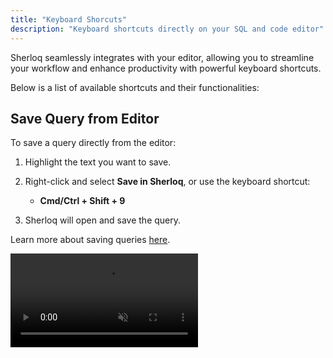 ```yaml
---
title: "Keyboard Shorcuts"
description: "Keyboard shortcuts directly on your SQL and code editor"
---
```


Sherloq seamlessly integrates with your editor, allowing you to streamline your workflow and enhance productivity with powerful keyboard shortcuts.&#x20;

Below is a list of available shortcuts and their functionalities:

## Save Query from Editor

To save a query directly from the editor:

1. Highlight the text you want to save.

2. Right-click and select **Save in Sherloq**, or use the keyboard shortcut:

   * **Cmd/Ctrl + Shift + 9**

3. Sherloq will open and save the query.

Learn more about saving queries [here](https://docs.sherloqdata.io/newquery).

<video autoPlay muted loop playsInline className="w-full aspect-video" src="/images/sherloq_save_from_editor.mp4" />

## Update an Existing Query

To update a previously saved query:

1. Highlight the text you want to update.

2. Right-click and select **Update Query**, or use the keyboard shortcut:

   * **Cmd/Ctrl + Shift + 7**

3. A list of your recent queries will appear, prioritizing the most recently created, viewed, or copied queries for quick access.

Learn more about updating queries [here](https://docs.sherloqdata.io/updatequery).

<video autoPlay muted loop playsInline className="w-full aspect-video" src="/images/update_query.mp4" />

## Snippets code insertion

To quickly insert stored queries as snippets:

1. Type **`@@`** in the editor.

2. A list of your saved Sherloq queries will appear, ordered by recent activity and customization.

3. Press **Enter** to insert the selected query.

**Tip:** You can create **sub-queries** for commonly used clauses (e.g., `WHERE` or `JOIN` conditions) to speed up query writing and enhance productivity.

Learn more about snippets [here](https://docs.sherloqdata.io/snippets).

<video autoPlay muted loop playsInline className="w-full aspect-video" src="/images/snippet_feature_new.mp4" />

## SQL Formatting

To format SQL queries for improved readability:

1. Right-click and select **Format Query**, or use the keyboard shortcut:

   * **Cmd/Ctrl + Shift + 0**

2. The code will be beautified with proper indentation and structure.

Learn more about formatting [here](https://docs.sherloqdata.io/formatting).

<video autoPlay muted loop playsInline className="w-full aspect-video" src="/images/formatting_new.mp4" />

These shortcuts help you work faster and more efficiently while using Sherloq inside your editor. For more detailed documentation and best practices, explore our [Sherloq Help Center]().

***